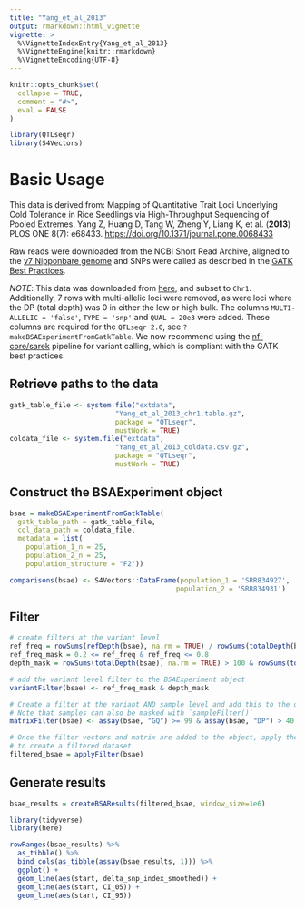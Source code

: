 ```yaml
---
title: "Yang_et_al_2013"
output: rmarkdown::html_vignette
vignette: >
  %\VignetteIndexEntry{Yang_et_al_2013}
  %\VignetteEngine{knitr::rmarkdown}
  %\VignetteEncoding{UTF-8}
---
```


```r
knitr::opts_chunk$set(
  collapse = TRUE,
  comment = "#>",
  eval = FALSE
)
```

```r
library(QTLseqr)
library(S4Vectors)
```

# Basic Usage

This data is derived from: Mapping of Quantitative Trait Loci Underlying
Cold Tolerance in Rice Seedlings via High-Throughput Sequencing of Pooled
Extremes. Yang Z, Huang D, Tang W, Zheng Y, Liang K, et al. (**2013**) PLOS ONE 8(7): e68433. <https://doi.org/10.1371/journal.pone.0068433>

Raw reads were downloaded from the NCBI Short Read Archive,
aligned to the [v7 Nipponbare genome](<http://rice.plantbiology.msu.edu/>) and
SNPs were called as described in the
[GATK Best Practices](https://software.broadinstitute.org/gatk/best-practices).

*NOTE*: This data was downloaded from [here](https://github.com/bmansfeld/Yang2013data),
and subset to `Chr1`. Additionally, 7 rows with multi-allelic loci were removed, 
as were loci where the DP (total depth) was 0 in either the low or high bulk.
The columns `MULTI-ALLELIC = 'false'`, `TYPE = 'snp'` and `QUAL = 20e3` were added.
These columns are required for the `QTLseqr 2.0`,
see `?makeBSAExperimentFromGatkTable`. We now
recommend using the [nf-core/sarek](https://nf-co.re/sarek) pipeline for
variant calling, which is compliant with the GATK best practices.

## Retrieve paths to the data

```r
gatk_table_file <- system.file("extdata",
                          "Yang_et_al_2013_chr1.table.gz",
                          package = "QTLseqr",
                          mustWork = TRUE)
coldata_file <- system.file("extdata",
                          "Yang_et_al_2013_coldata.csv.gz",
                          package = "QTLseqr",
                          mustWork = TRUE)
```

## Construct the BSAExperiment object

```r
bsae = makeBSAExperimentFromGatkTable(
  gatk_table_path = gatk_table_file,
  col_data_path = coldata_file,
  metadata = list(
    population_1_n = 25,
    population_2_n = 25,
    population_structure = "F2"))

comparisons(bsae) <- S4Vectors::DataFrame(population_1 = 'SRR834927',
                                         population_2 = 'SRR834931')
```

## Filter

```r
# create filters at the variant level
ref_freq = rowSums(refDepth(bsae), na.rm = TRUE) / rowSums(totalDepth(bsae), na.rm = TRUE)
ref_freq_mask = 0.2 <= ref_freq & ref_freq <= 0.8
depth_mask = rowSums(totalDepth(bsae), na.rm = TRUE) > 100 & rowSums(totalDepth(bsae), na.rm = TRUE) < 400

# add the variant level filter to the BSAExperiment object
variantFilter(bsae) <- ref_freq_mask & depth_mask

# Create a filter at the variant AND sample level and add this to the object
# Note that samples can also be masked with `sampleFilter()`
matrixFilter(bsae) <- assay(bsae, "GQ") >= 99 & assay(bsae, "DP") > 40

# Once the filter vectors and matrix are added to the object, apply the filters
# to create a filtered dataset
filtered_bsae = applyFilter(bsae)

```

## Generate results

```r
bsae_results = createBSAResults(filtered_bsae, window_size=1e6)
```

```r
library(tidyverse)
library(here)

rowRanges(bsae_results) %>%
  as_tibble() %>%
  bind_cols(as_tibble(assay(bsae_results, 1))) %>%
  ggplot() +
  geom_line(aes(start, delta_snp_index_smoothed)) +
  geom_line(aes(start, CI_05)) +
  geom_line(aes(start, CI_95))
```

